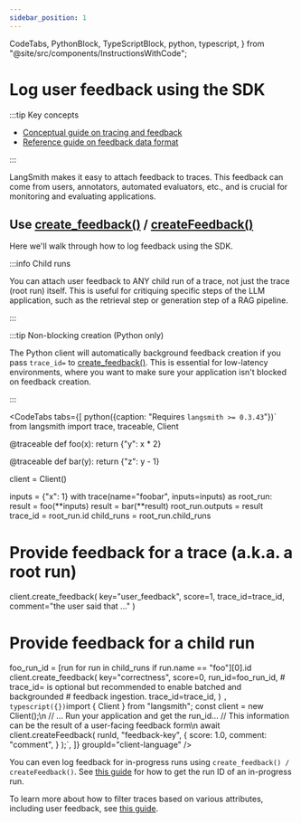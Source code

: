 ```yaml
---
sidebar_position: 1
---
```


  CodeTabs,
  PythonBlock,
  TypeScriptBlock,
  python,
  typescript,
} from "@site/src/components/InstructionsWithCode";

# Log user feedback using the SDK

:::tip Key concepts

- [Conceptual guide on tracing and feedback](../../../observability/concepts)
- [Reference guide on feedback data format](/reference/data_formats/feedback_data_format)

:::

LangSmith makes it easy to attach feedback to traces. 
This feedback can come from users, annotators, automated evaluators, etc., and is crucial for monitoring and evaluating applications.

## Use [create_feedback()](https://docs.smith.langchain.com/reference/python/client/langsmith.client.Client#langsmith.client.Client.create_feedback) / [createFeedback()](https://docs.smith.langchain.com/reference/js/classes/client.Client#createfeedback)

Here we'll walk through how to log feedback using the SDK.

:::info Child runs

You can attach user feedback to ANY child run of a trace, not just the trace (root run) itself.
This is useful for critiquing specific steps of the LLM application, such as the retrieval step or generation step of a RAG pipeline.

:::

:::tip Non-blocking creation (Python only)

The Python client will automatically background feedback creation if you pass `trace_id=` to [create_feedback()](https://docs.smith.langchain.com/reference/python/client/langsmith.client.Client#langsmith.client.Client.create_feedback).
This is essential for low-latency environments, where you want to make sure your application isn't blocked on feedback creation.

:::

<CodeTabs
  tabs={[
    python({caption: "Requires `langsmith >= 0.3.43`"})`
from langsmith import trace, traceable, Client

@traceable
def foo(x):
    return {"y": x * 2}

@traceable
def bar(y):
    return {"z": y - 1}

client = Client()

inputs = {"x": 1}
with trace(name="foobar", inputs=inputs) as root_run:
    result = foo(**inputs)
    result = bar(**result)
    root_run.outputs = result
    trace_id = root_run.id
    child_runs = root_run.child_runs

# Provide feedback for a trace (a.k.a. a root run)
client.create_feedback(
    key="user_feedback",
    score=1,
    trace_id=trace_id,
    comment="the user said that ..."
)

# Provide feedback for a child run
foo_run_id = [run for run in child_runs if run.name == "foo"][0].id
client.create_feedback(
    key="correctness",
    score=0,
    run_id=foo_run_id,
    # trace_id= is optional but recommended to enable batched and backgrounded 
    # feedback ingestion.
    trace_id=trace_id,
)
    `,
    typescript({})`import { Client } from "langsmith";
const client = new Client();\n
// ... Run your application and get the run_id...
// This information can be the result of a user-facing feedback form\n
await client.createFeedback(
    runId,
    "feedback-key",
    {
        score: 1.0,
        comment: "comment",
    }
);`,
  ]}
  groupId="client-language"
/>

You can even log feedback for in-progress runs using `create_feedback() / createFeedback()`. See [this guide](../../../observability/how_to_guides/access_current_span) for how to get the run ID of an in-progress run.

To learn more about how to filter traces based on various attributes, including user feedback, see [this guide](../../../observability/how_to_guides/filter_traces_in_application).
